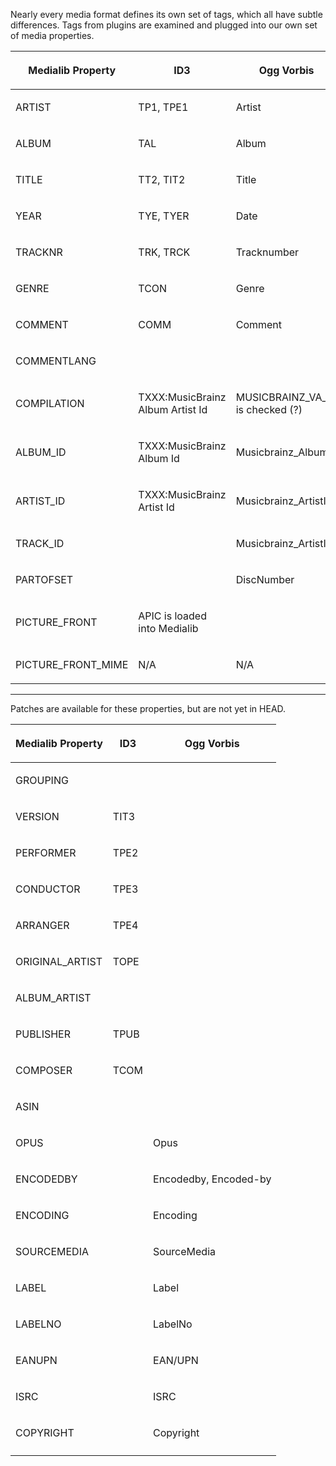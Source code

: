 Nearly every media format defines its own set of tags, which all have subtle differences. Tags from plugins are examined and plugged into our own set of media properties.

{| border="1" cellspacing="0" cellpadding="5" align="center"
! Medialib Property
! ID3
! Ogg Vorbis
|- 
| ARTIST
| TP1, TPE1
| Artist
|- 
| ALBUM
| TAL
| Album
|-
| TITLE
| TT2, TIT2
| Title
|-
| YEAR
| TYE, TYER
| Date
|-
| TRACKNR
| TRK, TRCK
| Tracknumber
|-
| GENRE
| TCON
| Genre
|-
| COMMENT
| COMM
| Comment
|-
| COMMENTLANG
| 
|
|-
| COMPILATION
| TXXX:MusicBrainz Album Artist Id
| MUSICBRAINZ_VA_ID is checked (?)
|-
| ALBUM_ID
| TXXX:MusicBrainz Album Id
| Musicbrainz_AlbumId
|-
| ARTIST_ID
| TXXX:MusicBrainz Artist Id
| Musicbrainz_ArtistId
|-
| TRACK_ID
|
| Musicbrainz_ArtistId
|-
| PARTOFSET
|
| DiscNumber
|-
| PICTURE_FRONT
| APIC is loaded into Medialib
| 
|-
| PICTURE_FRONT_MIME
| N/A
| N/A
|}

----
Patches are available for these properties, but are not yet in HEAD.
{| border="1" cellspacing="0" cellpadding="5" align="center"
! Medialib Property
! ID3
! Ogg Vorbis
|- 
| GROUPING
| 
| 
|-
| VERSION
| TIT3
| 
|-
| PERFORMER
| TPE2
|
|-
| CONDUCTOR
| TPE3
|
|-
| ARRANGER
| TPE4
|
|-
| ORIGINAL_ARTIST
| TOPE
|
|-
| ALBUM_ARTIST
|
|
|-
| PUBLISHER
| TPUB
|
|-
| COMPOSER
| TCOM
|
|-
| ASIN
|
|
|-
| OPUS
|
| Opus
|-
| ENCODEDBY
|
| Encodedby, Encoded-by
|-
| ENCODING
| 
| Encoding
|-
| SOURCEMEDIA
|
| SourceMedia
|-
| LABEL
| 
| Label
|-
| LABELNO
|
| LabelNo
|-
| EANUPN
|
| EAN/UPN
|-
| ISRC
| 
| ISRC
|-
| COPYRIGHT
| 
| Copyright
|-
|}